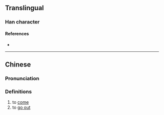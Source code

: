 {{character info}}
==Translingual==

===Han character===
{{Han char|rn=11|rad=入|as=05|sn=7|four=|canj=OUU|ids=⿱入出}}

====References====
* {{Han ref|kx=0126.120|hdz=10129.040|uh=34B4|ud=13492}}

----

==Chinese==
{{zh-forms}}

===Pronunciation===
{{zh-pron
|m=gǔ
|c=gwat1
|mc=y
|oc=
|ma=
|cat=v
}}

===Definitions===
{{zh-hanzi}}

# to [[come]]
# to [[go out]]